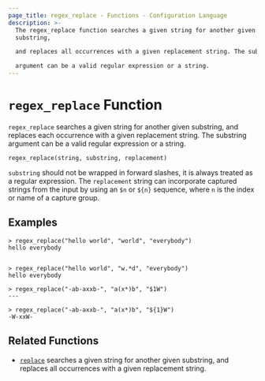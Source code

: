 ```yaml
---
page_title: regex_replace - Functions - Configuration Language
description: >-
  The regex_replace function searches a given string for another given
  substring,

  and replaces all occurrences with a given replacement string. The substring

  argument can be a valid regular expression or a string.
---
```


# `regex_replace` Function

`regex_replace` searches a given string for another given substring, and
replaces each occurrence with a given replacement string. The substring
argument can be a valid regular expression or a string.

```hcl
regex_replace(string, substring, replacement)
```

`substring` should not be wrapped in forward slashes, it is always treated as a
regular expression. The `replacement` string can incorporate captured strings
from the input by using an `$n` or `${n}` sequence, where `n` is the index or
name of a capture group.

## Examples

```shell-session
> regex_replace("hello world", "world", "everybody")
hello everybody


> regex_replace("hello world", "w.*d", "everybody")
hello everybody

> regex_replace("-ab-axxb-", "a(x*)b", "$1W")
---

> regex_replace("-ab-axxb-", "a(x*)b", "${1}W")
-W-xxW-
```

## Related Functions

- [`replace`](/packer/docs/templates/hcl_templates/functions/string/replace) searches a given string for another given
  substring, and replaces all occurrences with a given replacement string.
